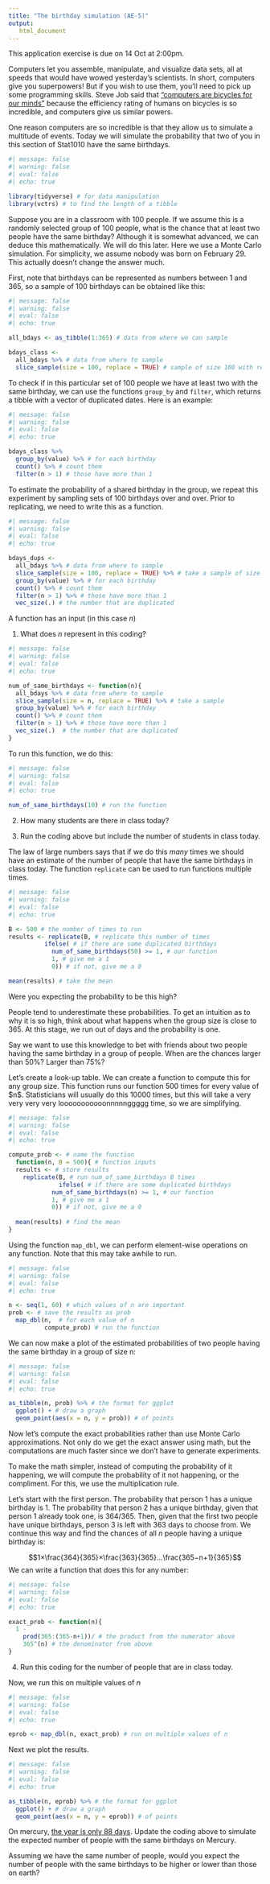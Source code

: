 ```yaml
---
title: "The birthday simulation (AE-5)"
output: 
   html_document
---
```


::: callout-important
This application exercise is due on 14 Oct at 2:00pm.
:::

Computers let you assemble, manipulate, and visualize data sets, all at speeds that would have wowed yesterday's scientists. In short, computers give you superpowers! But if you wish to use them, you'll need to pick up some programming skills. Steve Job said that ["computers are bicycles for our minds"](https://medium.learningbyshipping.com/bicycle-121262546097) because the efficiency rating of humans on bicycles is so incredible, and computers give us similar powers.

One reason computers are so incredible is that they allow us to simulate a multitude of events. Today we will simulate the probability that two of you in this section of Stat1010 have the same birthdays.

```r
#| message: false
#| warning: false
#| eval: false
#| echo: true

library(tidyverse) # for data manipulation
library(vctrs) # to find the length of a tibble
```

Suppose you are in a classroom with 100 people. If we assume this is a randomly selected group of 100 people, what is the chance that at least two people have the same birthday? Although it is somewhat advanced, we can deduce this mathematically. We will do this later. Here we use a Monte Carlo simulation. For simplicity, we assume nobody was born on February 29. This actually doesn't change the answer much.

First, note that birthdays can be represented as numbers between 1 and 365, so a sample of 100 birthdays can be obtained like this:

```r
#| message: false
#| warning: false
#| eval: false
#| echo: true

all_bdays <- as_tibble(1:365) # data from where we can sample

bdays_class <- 
  all_bdays %>% # data from where to sample
  slice_sample(size = 100, replace = TRUE) # sample of size 100 with replacement
```

To check if in this particular set of 100 people we have at least two with the same birthday, we can use the functions `group_by` and `filter`, which returns a tibble with a vector of duplicated dates. Here is an example:

```r
#| message: false
#| warning: false
#| eval: false
#| echo: true

bdays_class %>% 
  group_by(value) %>% # for each birthday
  count() %>% # count them
  filter(n > 1) # those have more than 1
```

To estimate the probability of a shared birthday in the group, we repeat this experiment by sampling sets of 100 birthdays over and over. Prior to replicating, we need to write this as a function.

```r
#| message: false
#| warning: false
#| eval: false
#| echo: true

bdays_dups <- 
  all_bdays %>% # data from where to sample
  slice_sample(size = 100, replace = TRUE) %>% # take a sample of size 100
  group_by(value) %>% # for each birthday
  count() %>% # count them
  filter(n > 1) %>% # those have more than 1
  vec_size(.) # the number that are duplicated
```

A function has an input (in this case $n$)

1.  What does $n$ represent in this coding?

```r
#| message: false
#| warning: false
#| eval: false
#| echo: true

num_of_same_birthdays <- function(n){
  all_bdays %>% # data from where to sample
  slice_sample(size = n, replace = TRUE) %>% # take a sample
  group_by(value) %>% # for each birthday
  count() %>% # count them
  filter(n > 1) %>% # those have more than 1
  vec_size(.)  # the number that are duplicated
}
```

To run this function, we do this:

```r
#| message: false
#| warning: false
#| eval: false
#| echo: true

num_of_same_birthdays(10) # run the function
```

2.  How many students are there in class today?

3.  Run the coding above but include the number of students in class today.

The law of large numbers says that if we do this *many* times we should have an estimate of the number of people that have the same birthdays in class today. The function `replicate` can be used to run functions multiple times.

```r
#| message: false
#| warning: false
#| eval: false
#| echo: true

B <- 500 # the number of times to run
results <- replicate(B, # replicate this number of times
          ifelse( # if there are some duplicated birthdays
            num_of_same_birthdays(50) >= 1, # our function
            1, # give me a 1
            0)) # if not, give me a 0

mean(results) # take the mean
```

Were you expecting the probability to be this high?

People tend to underestimate these probabilities. To get an intuition as to why it is so high, think about what happens when the group size is close to 365. At this stage, we run out of days and the probability is one.

Say we want to use this knowledge to bet with friends about two people having the same birthday in a group of people. When are the chances larger than 50%? Larger than 75%?

Let's create a look-up table. We can create a function to compute this for any group size. This function runs our function $500$ times for every value of \$n\$. Statisticians will usually do this $10000$ times, but this will take a very very very very looooooooooonnnnnggggg time, so we are simplifying.

```r
#| message: false
#| warning: false
#| eval: false
#| echo: true

compute_prob <- # name the function
  function(n, B = 500){ # function inputs
  results <- # store results
    replicate(B, # run num_of_same_birthdays B times 
              ifelse( # if there are some duplicated birthdays
            num_of_same_birthdays(n) >= 1, # our function
            1, # give me a 1
            0)) # if not, give me a 0
  
  mean(results) # find the mean
}
```

Using the function `map_dbl`, we can perform element-wise operations on any function. Note that this may take awhile to run.

```r
#| message: false
#| warning: false
#| eval: false
#| echo: true

n <- seq(1, 60) # which values of n are important
prob <- # save the results as prob
  map_dbl(n,  # for each value of n 
          compute_prob) # run the function
```

We can now make a plot of the estimated probabilities of two people having the same birthday in a group of size n:

```r
#| message: false
#| warning: false
#| eval: false
#| echo: true

as_tibble(n, prob) %>% # the format for ggplot
  ggplot() + # draw a graph
  geom_point(aes(x = n, y = prob)) # of points
```

Now let's compute the exact probabilities rather than use Monte Carlo approximations. Not only do we get the exact answer using math, but the computations are much faster since we don't have to generate experiments.

To make the math simpler, instead of computing the probability of it happening, we will compute the probability of it not happening, or the compliment. For this, we use the multiplication rule.

Let's start with the first person. The probability that person 1 has a unique birthday is 1. The probability that person 2 has a unique birthday, given that person 1 already took one, is 364/365. Then, given that the first two people have unique birthdays, person 3 is left with 363 days to choose from. We continue this way and find the chances of all $n$ people having a unique birthday is:

$$1×\frac{364}{365}×\frac{363}{365}…\frac{365−n+1}{365}$$ We can write a function that does this for any number:

```r
#| message: false
#| warning: false
#| eval: false
#| echo: true

exact_prob <- function(n){
  1 - 
    prod(365:(365-n+1))/ # the product from the numerator above
    365^(n) # the denominator from above
}
```

4.  Run this coding for the number of people that are in class today.

Now, we run this on multiple values of $n$

```r
#| message: false
#| warning: false
#| eval: false
#| echo: true

eprob <- map_dbl(n, exact_prob) # run on multiple values of n
```

Next we plot the results.

```r
#| message: false
#| warning: false
#| eval: false
#| echo: true

as_tibble(n, eprob) %>% # the format for ggplot
  ggplot() + # draw a graph
  geom_point(aes(x = n, y = eprob)) # of points
```

On mercury, [the year is only 88 days](https://www.universetoday.com/47834/length-of-day-on-mercury/). Update the coding above to simulate the expected number of people with the same birthdays on Mercury.

Assuming we have the same number of people, would you expect the number of people with the same birthdays to be higher or lower than those on earth?
